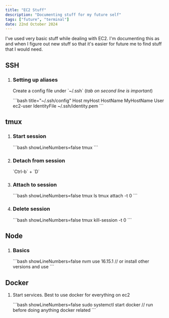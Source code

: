 ```yaml
---
title: "EC2 Stuff"
description: "Documenting stuff for my future self"
tags: ["future", "terminal"]
date: 22nd October 2024
---
```

<section>
	I've used very basic stuff while dealing with EC2. I'm documenting this as and when I figure out new stuff so that it's easier for future me to find stuff that I would need.
</section>
<section className="mt-6">
	<h2 className="text-xl font-bold">SSH</h2>
	<ol className="list-disc p-4">
		<li>
			<h3 className="text-md font-semibold">Setting up aliases</h3>
			<p className="mt-2">Create a config file under `~/.ssh` (<i>tab on second line is important</i>)</p>
			<p className="mt-4">
			```bash title="~/.ssh/config"
			Host myHost
		        HostName MyHostName
		        User ec2-user
		        IdentityFile ~/.ssh/identity.pem
			```
			</p>
		</li>
	</ol>
</section>
<section className="mt-6">
	<h2 className="text-xl font-bold">tmux</h2>
	<ol className="list-disc p-4 flex flex-col gap-4">
		<li>
			<h3 className="text-md font-semibold">Start session</h3>
			<p className="mt-4">
				```bash showLineNumbers=false
					tmux
				```
			</p>
		</li>
		<li>
			<h3 className="text-md font-semibold">Detach from session</h3>
			<p className="mt-4">
				`Ctrl-b` + `D`
			</p>
		</li>
		<li>
			<h3 className="text-md font-semibold">Attach to session</h3>
			<p className="mt-4">
				```bash showLineNumbers=false
					tmux ls
					tmux attach -t 0
				```
			</p>
		</li>
		<li>
			<h3 className="text-md font-semibold">Delete session</h3>
			<p className="mt-4">
				```bash showLineNumbers=false
					tmux kill-session -t 0
				```
			</p>
		</li>
	</ol>
</section>
<section className="mt-6">
	<h2 className="text-xl font-bold">Node</h2>
	<ol className="list-disc mt-2">
		<li>
			<h3 className="text-md font-semibold">Basics</h3>
			<p className="mt-4">
				```bash showLineNumbers=false
					nvm use 16.15.1 // or install other versions and use
				```
			</p>
		</li>
	</ol>
</section>
<section className="mt-6">
	<h2 className="text-xl font-bold">Docker</h2>
	<ol className="list-disc mt-2">
	<li>
		<p className="mt-2">Start services. Best to use docker for everything on ec2</p>
		<p className="mt-4">
			```bash showLineNumbers=false
				sudo systemctl start docker // run before doing anything docker related
			```
		</p>
	</li>
	</ol>
</section>
